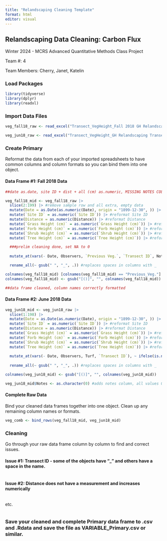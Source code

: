 ```yaml
---
title: "Relandscaping Cleaning Template"
format: html
editor: visual
---
```


## Relandscaping Data Cleaning: Carbon Flux

Winter 2024 - MCRS Advanced Quantitative Methods Class Project

Team #: 4

Team Members: Cherry, Janet, Katelin

### Load Packages

```r
library(tidyverse)
library(dplyr)
library(readxl)
```

### Import Data Files

```r

veg_fall18_raw <- read_excel("Transect_VegHeight_Fall 2018 GH Relandscaping Transect Data.xlsx", sheet = 3, col_types = "text")

veg_jun18_raw <- read_excel("Transect_VegHeight_GH Relandscaping Transect Data_Jun2018.xlsx", sheet =3, col_types = "text")
```

### Create Primary

Reformat the data from each of your imported spreadsheets to have common columns and column formats so you can bind them into one object.

#### Data Frame #1: Fall 2018 Data

```r
##date as.date, site ID + dist + all (cm) as.numeric, MISSING NOTES COL

veg_fall18_mid <- veg_fall18_raw |>
  slice(2:199) |> #remove sample row and all extra, empty data
  mutate(Date = as.Date(as.numeric(Date), origin = "1899-12-30", )) |> #reformat date
  mutate(`Site ID` = as.numeric(`Site ID`)) |> #reformat Site ID
  mutate(Distance = as.numeric(Distance)) |> #reformat Distance
  mutate(`Grass Height (cm)` = as.numeric(`Grass Height (cm)`)) |> #reformat grass
  mutate(`Forb Height (cm)` = as.numeric(`Forb Height (cm)`)) |> #reformat forbs
  mutate(`Shrub Height (cm)` = as.numeric(`Shrub Height (cm)`)) |> #reformat shrub
  mutate(`Tree Height (cm)` = as.numeric(`Tree Height (cm)`)) |> #reformat tree

  ###prelim cleaning done, set NA to 0
  
  mutate_at(vars(- Date, Observers, `Previous Veg.`, `Transect ID`, Notes), ~ ifelse(is.na(.), 0, .)) |> # replaces NA with 0 (for some reason is including the notes column)

  rename_all(~ gsub(" ", "_", .)) #replaces spaces in columns with _

colnames(veg_fall18_mid) [colnames(veg_fall18_mid) == "Previous_Veg."]  <- "Turf"
colnames(veg_fall18_mid) <- gsub("[()]", "", colnames(veg_fall18_mid))

##data frame cleaned, column names correctly formatted
```

#### Data Frame #2: June 2018 Data

```r
veg_jun18_mid <- veg_jun18_raw |>
  slice(1:198) |>
  mutate(Date = as.Date(as.numeric(Date), origin = "1899-12-30", )) |> #reformat date
  mutate(`Site ID` = as.numeric(`Site ID`)) |> #reformat Site ID
  mutate(Distance = as.numeric(Distance)) |> #reformat Distance
  mutate(`Grass Height (cm)` = as.numeric(`Grass Height (cm)`)) |> #reformat grass
  mutate(`Forb Height (cm)` = as.numeric(`Forb Height (cm)`)) |> #reformat forbs
  mutate(`Shrub Height (cm)` = as.numeric(`Shrub Height (cm)`)) |> #reformat shrub
  mutate(`Tree Height (cm)` = as.numeric(`Tree Height (cm)`)) |> #reformat tree
  
  mutate_at(vars(- Date, Observers, Turf, `Transect ID`), ~ ifelse(is.na(.), 0, .)) |> # replaces NA with 0 (for some reason is including the notes column)
  
  rename_all(~ gsub(" ", "_", .)) #replaces spaces in columns with _

colnames(veg_jun18_mid) <- gsub("[()]", "", colnames(veg_jun18_mid))

veg_jun18_mid$Notes <- as.character(0) #adds notes column, all values 0

```

#### Complete Raw Data

Bind your cleaned data frames together into one object. Clean up any remaining column names or formats.

```r
veg_comb <- bind_rows(veg_fall18_mid, veg_jun18_mid)
```

### Cleaning

Go through your raw data frame column by column to find and correct issues.

#### Issue #1: Transect ID - some of the objects have "\_" and others have a space in the name.

```r

```

#### Issue #2: Distance does not have a measurement and increases numerically

```r

```

etc.

```r

```

### Save your cleaned and complete Primary data frame to .csv and .Rdata and save the file as VARIABLE_Primary.csv or similar.

```r

```
